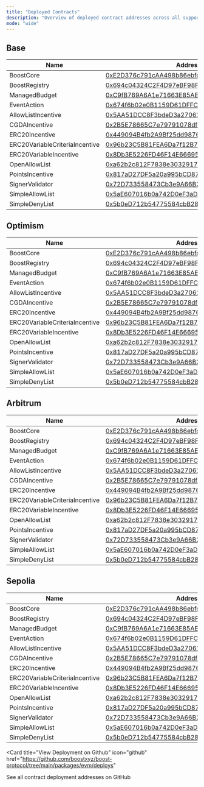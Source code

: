 ```yaml
---
title: "Deployed Contracts"
description: "Overview of deployed contract addresses across all supported networks"
mode: "wide"
---
```


## Base

| Name | Address |
|------|---------|
| BoostCore | [0xE2D376c791cAA498b86ebfc3C87121112Fd8Cd5b](https://basescan.org/address/0xE2D376c791cAA498b86ebfc3C87121112Fd8Cd5b) |
| BoostRegistry | [0x694c04324C2F4D97eBF98FaC633DF54E7A95334f](https://basescan.org/address/0x694c04324C2F4D97eBF98FaC633DF54E7A95334f) |
| ManagedBudget | [0xC9fB769A6A1e71663E85AE30CCfE97bf67B6d42F](https://basescan.org/address/0xC9fB769A6A1e71663E85AE30CCfE97bf67B6d42F) |
| EventAction | [0x674f6b02e0B1159D61DFFCEe096776fd3B2bb7C1](https://basescan.org/address/0x674f6b02e0B1159D61DFFCEe096776fd3B2bb7C1) |
| AllowListIncentive | [0x5AA51DCC8F3bdeD3a270613d3C9682EA10062782](https://basescan.org/address/0x5AA51DCC8F3bdeD3a270613d3C9682EA10062782) |
| CGDAIncentive | [0x2B5E78665C7e79791078dfFE94f04c1d1C42558F](https://basescan.org/address/0x2B5E78665C7e79791078dfFE94f04c1d1C42558F) |
| ERC20Incentive | [0x449094B4fb2A9Bf25dd9876E90ab2310aa386697](https://basescan.org/address/0x449094B4fb2A9Bf25dd9876E90ab2310aa386697) |
| ERC20VariableCriteriaIncentive | [0x96b23C5B81FEA6Da7f12B70050D4C4f76d3a9D0D](https://basescan.org/address/0x96b23C5B81FEA6Da7f12B70050D4C4f76d3a9D0D) |
| ERC20VariableIncentive | [0x8Db3E5226FD46F14E666954F65557539e7025136](https://basescan.org/address/0x8Db3E5226FD46F14E666954F65557539e7025136) |
| OpenAllowList | [0xa62b2c812F7838e3032917f76B7A33333801559E](https://basescan.org/address/0xa62b2c812F7838e3032917f76B7A33333801559E) |
| PointsIncentive | [0x817aD27DF5a20a995bCD87962A8b32eB60c6c2D9](https://basescan.org/address/0x817aD27DF5a20a995bCD87962A8b32eB60c6c2D9) |
| SignerValidator | [0x72D733558473Cb3e9A66B25B99cb9810111f5E11](https://basescan.org/address/0x72D733558473Cb3e9A66B25B99cb9810111f5E11) |
| SimpleAllowList | [0x5aE607016b0a742D0eF3aDD7B3257881bA383CB3](https://basescan.org/address/0x5aE607016b0a742D0eF3aDD7B3257881bA383CB3) |
| SimpleDenyList | [0x5b0eD712b54775584cbB28fe7954e854781AA805](https://basescan.org/address/0x5b0eD712b54775584cbB28fe7954e854781AA805) |

## Optimism

| Name | Address |
|------|---------|
| BoostCore | [0xE2D376c791cAA498b86ebfc3C87121112Fd8Cd5b](https://optimistic.etherscan.io/address/0xE2D376c791cAA498b86ebfc3C87121112Fd8Cd5b) |
| BoostRegistry | [0x694c04324C2F4D97eBF98FaC633DF54E7A95334f](https://optimistic.etherscan.io/address/0x694c04324C2F4D97eBF98FaC633DF54E7A95334f) |
| ManagedBudget | [0xC9fB769A6A1e71663E85AE30CCfE97bf67B6d42F](https://optimistic.etherscan.io/address/0xC9fB769A6A1e71663E85AE30CCfE97bf67B6d42F) |
| EventAction | [0x674f6b02e0B1159D61DFFCEe096776fd3B2bb7C1](https://optimistic.etherscan.io/address/0x674f6b02e0B1159D61DFFCEe096776fd3B2bb7C1) |
| AllowListIncentive | [0x5AA51DCC8F3bdeD3a270613d3C9682EA10062782](https://optimistic.etherscan.io/address/0x5AA51DCC8F3bdeD3a270613d3C9682EA10062782) |
| CGDAIncentive | [0x2B5E78665C7e79791078dfFE94f04c1d1C42558F](https://optimistic.etherscan.io/address/0x2B5E78665C7e79791078dfFE94f04c1d1C42558F) |
| ERC20Incentive | [0x449094B4fb2A9Bf25dd9876E90ab2310aa386697](https://optimistic.etherscan.io/address/0x449094B4fb2A9Bf25dd9876E90ab2310aa386697) |
| ERC20VariableCriteriaIncentive | [0x96b23C5B81FEA6Da7f12B70050D4C4f76d3a9D0D](https://optimistic.etherscan.io/address/0x96b23C5B81FEA6Da7f12B70050D4C4f76d3a9D0D) |
| ERC20VariableIncentive | [0x8Db3E5226FD46F14E666954F65557539e7025136](https://optimistic.etherscan.io/address/0x8Db3E5226FD46F14E666954F65557539e7025136) |
| OpenAllowList | [0xa62b2c812F7838e3032917f76B7A33333801559E](https://optimistic.etherscan.io/address/0xa62b2c812F7838e3032917f76B7A33333801559E) |
| PointsIncentive | [0x817aD27DF5a20a995bCD87962A8b32eB60c6c2D9](https://optimistic.etherscan.io/address/0x817aD27DF5a20a995bCD87962A8b32eB60c6c2D9) |
| SignerValidator | [0x72D733558473Cb3e9A66B25B99cb9810111f5E11](https://optimistic.etherscan.io/address/0x72D733558473Cb3e9A66B25B99cb9810111f5E11) |
| SimpleAllowList | [0x5aE607016b0a742D0eF3aDD7B3257881bA383CB3](https://optimistic.etherscan.io/address/0x5aE607016b0a742D0eF3aDD7B3257881bA383CB3) |
| SimpleDenyList | [0x5b0eD712b54775584cbB28fe7954e854781AA805](https://optimistic.etherscan.io/address/0x5b0eD712b54775584cbB28fe7954e854781AA805) |

## Arbitrum

| Name | Address |
|------|---------|
| BoostCore | [0xE2D376c791cAA498b86ebfc3C87121112Fd8Cd5b](https://arbiscan.io/address/0xE2D376c791cAA498b86ebfc3C87121112Fd8Cd5b) |
| BoostRegistry | [0x694c04324C2F4D97eBF98FaC633DF54E7A95334f](https://arbiscan.io/address/0x694c04324C2F4D97eBF98FaC633DF54E7A95334f) |
| ManagedBudget | [0xC9fB769A6A1e71663E85AE30CCfE97bf67B6d42F](https://arbiscan.io/address/0xC9fB769A6A1e71663E85AE30CCfE97bf67B6d42F) |
| EventAction | [0x674f6b02e0B1159D61DFFCEe096776fd3B2bb7C1](https://arbiscan.io/address/0x674f6b02e0B1159D61DFFCEe096776fd3B2bb7C1) |
| AllowListIncentive | [0x5AA51DCC8F3bdeD3a270613d3C9682EA10062782](https://arbiscan.io/address/0x5AA51DCC8F3bdeD3a270613d3C9682EA10062782) |
| CGDAIncentive | [0x2B5E78665C7e79791078dfFE94f04c1d1C42558F](https://arbiscan.io/address/0x2B5E78665C7e79791078dfFE94f04c1d1C42558F) |
| ERC20Incentive | [0x449094B4fb2A9Bf25dd9876E90ab2310aa386697](https://arbiscan.io/address/0x449094B4fb2A9Bf25dd9876E90ab2310aa386697) |
| ERC20VariableCriteriaIncentive | [0x96b23C5B81FEA6Da7f12B70050D4C4f76d3a9D0D](https://arbiscan.io/address/0x96b23C5B81FEA6Da7f12B70050D4C4f76d3a9D0D) |
| ERC20VariableIncentive | [0x8Db3E5226FD46F14E666954F65557539e7025136](https://arbiscan.io/address/0x8Db3E5226FD46F14E666954F65557539e7025136) |
| OpenAllowList | [0xa62b2c812F7838e3032917f76B7A33333801559E](https://arbiscan.io/address/0xa62b2c812F7838e3032917f76B7A33333801559E) |
| PointsIncentive | [0x817aD27DF5a20a995bCD87962A8b32eB60c6c2D9](https://arbiscan.io/address/0x817aD27DF5a20a995bCD87962A8b32eB60c6c2D9) |
| SignerValidator | [0x72D733558473Cb3e9A66B25B99cb9810111f5E11](https://arbiscan.io/address/0x72D733558473Cb3e9A66B25B99cb9810111f5E11) |
| SimpleAllowList | [0x5aE607016b0a742D0eF3aDD7B3257881bA383CB3](https://arbiscan.io/address/0x5aE607016b0a742D0eF3aDD7B3257881bA383CB3) |
| SimpleDenyList | [0x5b0eD712b54775584cbB28fe7954e854781AA805](https://arbiscan.io/address/0x5b0eD712b54775584cbB28fe7954e854781AA805) |

## Sepolia

| Name | Address |
|------|---------|
| BoostCore | [0xE2D376c791cAA498b86ebfc3C87121112Fd8Cd5b](https://sepolia.etherscan.io/address/0xE2D376c791cAA498b86ebfc3C87121112Fd8Cd5b) |
| BoostRegistry | [0x694c04324C2F4D97eBF98FaC633DF54E7A95334f](https://sepolia.etherscan.io/address/0x694c04324C2F4D97eBF98FaC633DF54E7A95334f) |
| ManagedBudget | [0xC9fB769A6A1e71663E85AE30CCfE97bf67B6d42F](https://sepolia.etherscan.io/address/0xC9fB769A6A1e71663E85AE30CCfE97bf67B6d42F) |
| EventAction | [0x674f6b02e0B1159D61DFFCEe096776fd3B2bb7C1](https://sepolia.etherscan.io/address/0x674f6b02e0B1159D61DFFCEe096776fd3B2bb7C1) |
| AllowListIncentive | [0x5AA51DCC8F3bdeD3a270613d3C9682EA10062782](https://sepolia.etherscan.io/address/0x5AA51DCC8F3bdeD3a270613d3C9682EA10062782) |
| CGDAIncentive | [0x2B5E78665C7e79791078dfFE94f04c1d1C42558F](https://sepolia.etherscan.io/address/0x2B5E78665C7e79791078dfFE94f04c1d1C42558F) |
| ERC20Incentive | [0x449094B4fb2A9Bf25dd9876E90ab2310aa386697](https://sepolia.etherscan.io/address/0x449094B4fb2A9Bf25dd9876E90ab2310aa386697) |
| ERC20VariableCriteriaIncentive | [0x96b23C5B81FEA6Da7f12B70050D4C4f76d3a9D0D](https://sepolia.etherscan.io/address/0x96b23C5B81FEA6Da7f12B70050D4C4f76d3a9D0D) |
| ERC20VariableIncentive | [0x8Db3E5226FD46F14E666954F65557539e7025136](https://sepolia.etherscan.io/address/0x8Db3E5226FD46F14E666954F65557539e7025136) |
| OpenAllowList | [0xa62b2c812F7838e3032917f76B7A33333801559E](https://sepolia.etherscan.io/address/0xa62b2c812F7838e3032917f76B7A33333801559E) |
| PointsIncentive | [0x817aD27DF5a20a995bCD87962A8b32eB60c6c2D9](https://sepolia.etherscan.io/address/0x817aD27DF5a20a995bCD87962A8b32eB60c6c2D9) |
| SignerValidator | [0x72D733558473Cb3e9A66B25B99cb9810111f5E11](https://sepolia.etherscan.io/address/0x72D733558473Cb3e9A66B25B99cb9810111f5E11) |
| SimpleAllowList | [0x5aE607016b0a742D0eF3aDD7B3257881bA383CB3](https://sepolia.etherscan.io/address/0x5aE607016b0a742D0eF3aDD7B3257881bA383CB3) |
| SimpleDenyList | [0x5b0eD712b54775584cbB28fe7954e854781AA805](https://sepolia.etherscan.io/address/0x5b0eD712b54775584cbB28fe7954e854781AA805) |

<Card
  title="View Deployment on Github"
  icon="github"
  href="https://github.com/boostxyz/boost-protocol/tree/main/packages/evm/deploys"
>
  See all contract deployment addresses on GitHub
</Card>